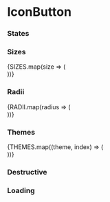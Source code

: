 


<Meta title="Components/Interactive/IconButton" decorators={[withKnobs]} component={IconButton} />

# IconButton

<ImportPath component={IconButton} section="interactive" />

<Story name="Knobs">
  <IconButton
    isDestructive={boolean('isDestructive', false)}
    disabled={boolean('disabled', false)}
    isLoading={boolean('isLoading', false)}
    theme={options('theme', arrayToOptions(THEMES), undefined, {
      display: 'inline-radio',
    })}
    size={options('size', arrayToOptions(SIZES), undefined, {
      display: 'inline-radio',
    })}
    radius={options('radius', arrayToOptions(RADII), undefined, {
      display: 'inline-radio',
    })}
    label={text('label', undefined)}
    Icon={StarFilledIcon}
  />
</Story>

<Props of={IconButton} />

### States

<Preview>
  <Story name="States">
    <React.Fragment>
    <div className="display--inlineBlock margin--right--half margin--bottom--half">
      <IconButton
        Icon={Icons[0]}
      />
    </div>
    <div className="display--inlineBlock margin--right--half margin--bottom--half">
      <IconButton
        isActive
        Icon={Icons[0]}
      />
    </div>
    <div className="display--inlineBlock margin--right--half margin--bottom--half">
      <IconButton
        disabled
        Icon={Icons[0]}
      />
    </div>
    </React.Fragment>
  </Story>
</Preview>

### Sizes

<Preview>
  <Story name="Sizes">
    {SIZES.map(size => (
      <div className="display--inlineBlock margin--right--half margin--bottom--half">
        <IconButton
          size={size}
          Icon={Icons[0]}
        />
      </div>
    ))}
  </Story>
</Preview>

### Radii

<Preview>
  <Story name="Radii">
    {RADII.map(radius => (
      <div className="display--inlineBlock margin--right--half margin--bottom--half">
        <IconButton
          theme={THEMES[0]}
          radius={radius}
          Icon={Icons[0]}
        />
      </div>
    ))}
  </Story>
</Preview>

### Themes

<Preview>
  <Story name="Themes">
    {THEMES.map((theme, index) => (
      <div className="display--inlineBlock margin--right--half margin--bottom--half">
        <IconButton
          theme={theme}
          Icon={Icons[0]}
       />
      </div>
    ))}
  </Story>
</Preview>

### Destructive

<Preview>
  <Story name="Destructive">
    <IconButton
      isDestructive
      Icon={Icons[0]}
    />
  </Story>
</Preview>

### Loading

<Preview>
  <Story name="Loading">
    <IconButton
      isLoading
      Icon={Icons[0]}
    />
  </Story>
</Preview>